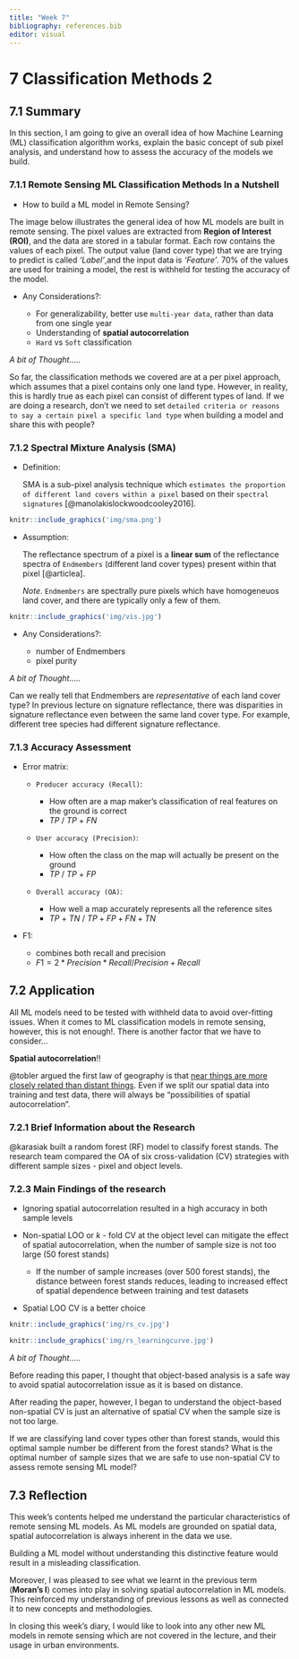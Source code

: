 ```yaml
---
title: "Week 7"
bibliography: references.bib
editor: visual
---
```


<h1>7 Classification Methods 2</h1>

<h2>7.1 Summary</h2>

In this section, I am going to give an overall idea of how Machine Learning (ML) classification algorithm works, explain the basic concept of sub pixel analysis, and understand how to assess the accuracy of the models we build.

<h3>7.1.1 Remote Sensing ML Classification Methods In a Nutshell</h3>

-   How to build a ML model in Remote Sensing?

The image below illustrates the general idea of how ML models are built in remote sensing. The pixel values are extracted from **Region of Interest (ROI)**, and the data are stored in a tabular format. Each row contains the values of each pixel. The output value (land cover type) that we are trying to predict is called *'Label'*,and the input data is *'Feature'*. 70% of the values are used for training a model, the rest is withheld for testing the accuracy of the model.

-   Any Considerations?:

    -   For generalizability, better use `multi-year data`, rather than data from one single year
    -   Understanding of **spatial autocorrelation**
    -   `Hard` vs `Soft` classification

*A bit of Thought.....*

So far, the classification methods we covered are at a per pixel approach, which assumes that a pixel contains only one land type. However, in reality, this is hardly true as each pixel can consist of different types of land. If we are doing a research, don't we need to set `detailed criteria or reasons to say a certain pixel a specific land type` when building a model and share this with people?

<h3>7.1.2 Spectral Mixture Analysis (SMA)</h3>

-   Definition:

    SMA is a sub-pixel analysis technique which `estimates the proportion of different land covers within a pixel` based on their `spectral signatures` [@manolakislockwoodcooley2016].

```r
knitr::include_graphics('img/sma.png')
```

-   Assumption:

    The reflectance spectrum of a pixel is a **linear sum** of the reflectance spectra of `Endmembers` (different land cover types) present within that pixel [@articlea].

    *Note*. `Endmembers` are spectrally pure pixels which have homogeneuos land cover, and there are typically only a few of them.

```r
knitr::include_graphics('img/vis.jpg')
```

-   Any Considerations?:

    -   number of Endmembers
    -   pixel purity

*A bit of Thought.....*

Can we really tell that Endmembers are *representative* of each land cover type? In previous lecture on signature reflectance, there was disparities in signature reflectance even between the same land cover type. For example, different tree species had different signature reflectance.

<h3>7.1.3 Accuracy Assessment</h3>

-   Error matrix:

    -   `Producer accuracy (Recall)`:

        -   How often are a map maker's classification of real features on the ground is correct
        -   $TP$ / $TP$ + $FN$

    -   `User accuracy (Precision)`:

        -   How often the class on the map will actually be present on the ground
        -   $TP$ / $TP$ + $FP$

    -   `Overall accuracy (OA)`:

        -   How well a map accurately represents all the reference sites
        -   $TP$ $+$ $TN$ / $TP + FP + FN + TN$

-   F1:

    -   combines both recall and precision
    -   $F1 = 2 * Precision * Recall / Precision + Recall$

<h2>7.2 Application</h2>

All ML models need to be tested with withheld data to avoid over-fitting issues. When it comes to ML classification models in remote sensing, however, this is not enough!. There is another factor that we have to consider...

**Spatial autocorrelation**!!

@tobler argued the first law of geography is that [near things are more closely related than distant things]{.underline}. Even if we split our spatial data into training and test data, there will always be "possibilities of spatial autocorrelation".

<h3>7.2.1 Brief Information about the Research</h3>

@karasiak built a random forest (RF) model to classify forest stands. The research team compared the OA of six cross-validation (CV) strategies with different sample sizes - pixel and object levels.

<h3>7.2.3 Main Findings of the research</h3>

-   Ignoring spatial autocorrelation resulted in a high accuracy in both sample levels

-   Non-spatial LOO or *k* - fold CV at the object level can mitigate the effect of spatial autocorrelation, when the number of sample size is not too large (50 forest stands)

    -   If the number of sample increases (over 500 forest stands), the distance between forest stands reduces, leading to increased effect of spatial dependence between training and test datasets

-   Spatial LOO CV is a better choice

```r
knitr::include_graphics('img/rs_cv.jpg')
```

```r

knitr::include_graphics('img/rs_learningcurve.jpg')
```

*A bit of Thought.....*

Before reading this paper, I thought that object-based analysis is a safe way to avoid spatial autocorrelation issue as it is based on distance.

After reading the paper, however, I began to understand the object-based non-spatial CV is just an alternative of spatial CV when the sample size is not too large.

If we are classifying land cover types other than forest stands, would this optimal sample number be different from the forest stands? What is the optimal number of sample sizes that we are safe to use non-spatial CV to assess remote sensing ML model?

<h2>7.3 Reflection</h2>

This week's contents helped me understand the particular characteristics of remote sensing ML models. As ML models are grounded on spatial data, spatial autocorrelation is always inherent in the data we use.

Building a ML model without understanding this distinctive feature would result in a misleading classification.

Moreover, I was pleased to see what we learnt in the previous term (**Moran's I**) comes into play in solving spatial autocorrelation in ML models. This reinforced my understanding of previous lessons as well as connected it to new concepts and methodologies.

In closing this week's diary, I would like to look into any other new ML models in remote sensing which are not covered in the lecture, and their usage in urban environments.
